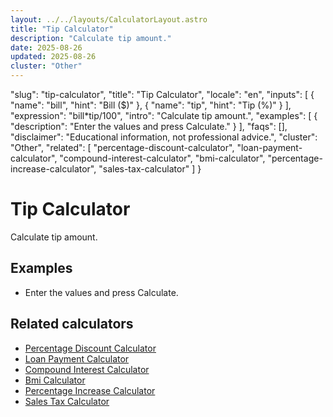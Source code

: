 ```yaml
---
layout: ../../layouts/CalculatorLayout.astro
title: "Tip Calculator"
description: "Calculate tip amount."
date: 2025-08-26
updated: 2025-08-26
cluster: "Other"
---
```


  "slug": "tip-calculator",
  "title": "Tip Calculator",
  "locale": "en",
  "inputs": [
    {
      "name": "bill",
      "hint": "Bill ($)"
    },
    {
      "name": "tip",
      "hint": "Tip (%)"
    }
  ],
  "expression": "bill*tip/100",
  "intro": "Calculate tip amount.",
  "examples": [
    {
      "description": "Enter the values and press Calculate."
    }
  ],
  "faqs": [],
  "disclaimer": "Educational information, not professional advice.",
  "cluster": "Other",
  "related": [
    "percentage-discount-calculator",
    "loan-payment-calculator",
    "compound-interest-calculator",
    "bmi-calculator",
    "percentage-increase-calculator",
    "sales-tax-calculator"
  ]
}

# Tip Calculator

Calculate tip amount.

<Calculator schema={schema} />

## Examples

- Enter the values and press Calculate.

## Related calculators

- [Percentage Discount Calculator](/calculators/percentage-discount-calculator/)
- [Loan Payment Calculator](/calculators/loan-payment-calculator/)
- [Compound Interest Calculator](/calculators/compound-interest-calculator/)
- [Bmi Calculator](/calculators/bmi-calculator/)
- [Percentage Increase Calculator](/calculators/percentage-increase-calculator/)
- [Sales Tax Calculator](/calculators/sales-tax-calculator/)

